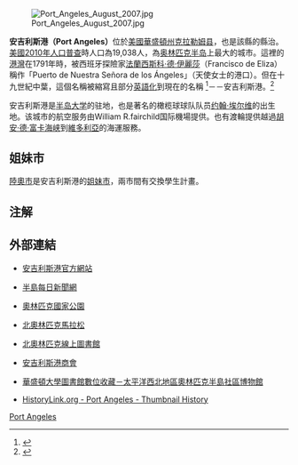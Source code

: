 {{Infobox settlement
|official_name            = 安吉利斯港
|native_name              = Port Angeles
|settlement_type          = [[城市|城市]]
|nickname                 =
|motto                    = 全奧林匹克半島的中心<br/>（The Center of it All on the Olympic Peninsula）

<!-- 圖片 -->
|image_skyline            = Portangeles washington.jpg
|imagesize                = 
|image_caption            = 安吉利斯港港口和[[奥林匹克山脉|奥林匹克山脉]]
|image_flag               =
|image_seal               = 

<!-- 地圖 -->
|image_map = Clallam_County_Washington_Incorporated_and_Unincorporated_areas_Port_Angeles_Highlighted.svg
|mapsize                  = 250px
|map_caption              = 安吉利斯港位置圖
|image_map1               =
|mapsize1                 =
|map_caption1             =

<!-- 行政區 -->
|subdivision_type         = [[國家|國家]]
|subdivision_name         = [[美國|美國]]
|subdivision_type1        = [[州|州]]
|subdivision_name1        = [[華盛頓州|華盛頓州]]
|subdivision_type2        = [[郡|郡]]
|subdivision_name2        = [[克拉勒姆县_(华盛顿州)|克拉勒姆县]]

<!-- 政府 -->
|government_footnotes     =
|government_type          = [[議會-經理制政府|議會-經理制政府]]
|leader_title             = [[市長|市長]]
|leader_name              = 切麗·基德<br/>（Cherie Kidd）
|leader_title1            =
|leader_name1             =
|established_title        = 法人化
|established_date         = 1890年

<!-- 地區 -->
|unit_pref  =  
|area_footnotes           = <ref name ="Gazetteer files">{{cite web|title=US Gazetteer files 2010|url=http://www.census.gov/geo/www/gazetteer/files/Gaz_places_national.txt|publisher={{URL|1=http://en.wikipedia.org/wiki/United_States_Census_Bureau|2=United States Census Bureau}}|accessdate=2012-12-19|archive-url=https://web.archive.org/web/20110220065340/http://www.census.gov/geo/www/gazetteer/files/Gaz_places_national.txt|archive-date=2011-02-20|dead-url=yes}}</ref>
|area_magnitude           = 
|area_total_km2           = 37.61
|area_land_km2            = 27.71
|area_water_km2           = 9.89
|area_total_sq_mi         = 14.52
|area_land_sq_mi          = 10.70
|area_water_sq_mi         = 3.82

<!-- 人口 -->
|population_as_of         = [[2011|2011]]
|population_footnotes     =
|population_total         = 19,154
|population_density_km2   = 
|population_density_sq_mi = 

<!-- 基本資料 -->
|timezone                 = [[太平洋時區|PST]]
|utc_offset               = -8
|timezone_DST             = PDT
|utc_offset_DST           = -7
|elevation_footnotes      =
|elevation_m              = 17
|elevation_ft             = 32
|coordinates_display      = 1
|latd = 48 |latm = 06 |lats = 47 |latNS = N
|longd = 123 |longm = 26 |longs = 27 |longEW = W

<!-- 其他資料 -->
|postal_code_type         = [[美國郵遞區號|郵遞區號]]
|postal_code              = 98362, 98363
|area_code                = [[北美洲电话区号列表|360]]
|blank_name               = [[聯邦資訊處理標準|FIPS碼]]
|blank_info               = 53-55365
|blank1_name              = [[地名資訊系統|GNIS]]編號
|blank1_info              = 1524581<ref>{{cite web
                            |url= http://geonames.usgs.gov
                            |title= US Board on Geographic Names
                            |publisher= [[美國地質調查局|美國地質調查局]]
                            |date= 2007-10-25
                            |accessdate= 2008-01-31
                            |language= En
                            |archive-date= 2012-02-26
                            |archive-url= https://www.webcitation.org/65jET5cdV?url=http://geonames.usgs.gov/
                            |dead-url= no
                            }}</ref>
|website                  = http://www.cityofpa.us
|footnotes                =
}}
[[Image:Port_Angeles_August_2007.jpg|thumb]]

'''安吉利斯港（Port Angeles）'''位於[[美國|美國]][[華盛頓州|華盛頓州]][[克拉勒姆县_(华盛顿州)|克拉勒姆县]]，也是該縣的縣治。{{GR|6}}[[美國2010年人口普查|美國2010年人口普查]]時人口為19,038人，為[[奥林匹克半岛|奥林匹克半岛]]上最大的城市。這裡的[[港灣|港灣]]在1791年時，被西班牙探險家[[法蘭西斯科·德·伊麗莎|法蘭西斯科·德·伊麗莎]]（Francisco de Eliza）稱作「Puerto de Nuestra Señora de los Ángeles」（天使女士的港口）。但在十九世紀中葉，這個名稱被縮寫且部分[[英語化|英語化]]到現在的名稱
<ref>{{cite web
|url=http://w3.gsa.gov/web/p/interaia_save.nsf/0/ccc101f52eb46603852565d90053a193?OpenDocument
|title=Port Angeles Federal Building
|work=Historic Federal Buildings
|publisher=[[General_Services_Administration|General Services Administration]]
|accessdate=2007-04-30
|archive-date=2008-03-11
|archive-url=https://web.archive.org/web/20080311070923/http://w3.gsa.gov/web/p/interaia_save.nsf/0/ccc101f52eb46603852565d90053a193?OpenDocument
|dead-url=no
}}</ref>－－安吉利斯港。<ref>{{GNIS|1524583|Port Angeles Harbor}}</ref>

安吉利斯港是[[半岛大学|半岛大学]]的驻地，也是著名的橄榄球球队队员[[约翰·埃尔维|约翰·埃尔维]]的出生地。该城市的航空服务由William R.fairchild国际機場提供。也有渡輪提供越過[[胡安·德·富卡海峡|胡安·德·富卡海峡]]到[[維多利亞_(卑詩)|維多利亞]]的海運服務。

==姐妹市==
[[陸奧市|陸奧市]]是安吉利斯港的[[姐妹市|姐妹市]]，兩市間有交換學生計畫。

==注解==
{{Reflist}}

==外部連結==
* {{en}} [https://web.archive.org/web/20070531141808/http://www.ci.port-angeles.wa.us/ 安吉利斯港官方網站]
* {{en}} [http://www.peninsuladailynews.com/ 半島每日新聞網]{{Wayback|url=http://www.peninsuladailynews.com/ |date=20180710152655 }}
* {{en}} [http://www.nps.gov/olym/ 奧林匹克國家公園]{{Wayback|url=http://www.nps.gov/olym/ |date=20060720100735 }}
* {{en}} [https://web.archive.org/web/20110801031840/http://www.nodm.com/ 北奧林匹克馬拉松]
* {{en}} [http://pac.nols.org/ 北奧林匹克線上圖書館]{{Wayback|url=http://pac.nols.org/ |date=20121228232017 }}
* {{en}} [http://www.portangeles.org/ 安吉利斯港商會] {{Wayback|url=http://www.portangeles.org/ |date=20210307144433 }}
* {{en}} [http://content.lib.washington.edu/cmpweb/index.html 華盛頓大學圖書館數位收藏－太平洋西北地區奧林匹克半島社區博物館]{{Wayback|url=http://content.lib.washington.edu/cmpweb/index.html |date=20110611144535 }}
* {{en}} [http://www.historylink.org/index.cfm?DisplayPage=output.cfm&File_Id=8210 HistoryLink.org - Port Angeles - Thumbnail History] {{Wayback|url=http://www.historylink.org/index.cfm?DisplayPage=output.cfm&File_Id=8210 |date=20160823034228 }}

{{Clallam County, Washington}}
{{Washington}}

{{Authority control}}
[[Category:華盛頓州城市|Port Angeles]]
